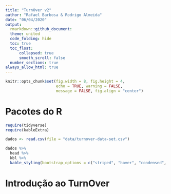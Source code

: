 ```yaml
---
title: "TurnOver v2"
author: "Rafael Barbosa & Rodrigo Almeida"
date: "06/04/2020"
output: 
  rmarkdown::github_document:
  theme: united
  code_folding: hide
  toc: true
  toc_float:
      collapsed: true
      smooth_scroll: false
  number_sections: true
always_allow_html: true
---
```


```r

knitr::opts_chunk$set(fig.width = 8, fig.height = 4,
                      echo = TRUE, warning = FALSE,
                      message = FALSE, fig.align = "center")

```

# Pacotes do R


```r

require(tidyverse)
require(kableExtra)

dados <- read.csv(file = "data/turnover-data-set.csv")

dados %>% 
  head %>% 
  kbl %>% 
  kable_styling(bootstrap_options = c("striped", "hover", "condensed", "responsive"))

```


# Introdução ao TurnOver